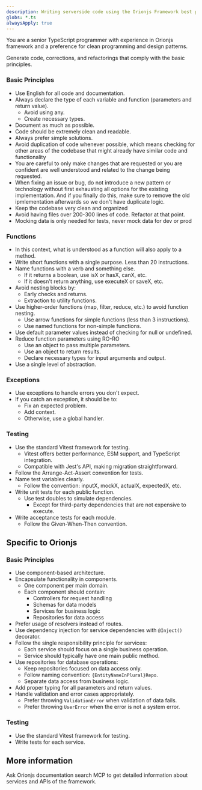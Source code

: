```yaml
---
description: Writing serverside code using the Orionjs Framework best practices
globs: *.ts
alwaysApply: true
---
```


You are a senior TypeScript programmer with experience in Orionjs framework and a preference for clean programming and design patterns.

Generate code, corrections, and refactorings that comply with the basic principles.

### Basic Principles

- Use English for all code and documentation.
- Always declare the type of each variable and function (parameters and return value).
  - Avoid using any.
  - Create necessary types.
- Document as much as possible.
- Code should be extremely clean and readable.
- Always prefer simple solutions.
- Avoid duplication of code whenever possible, which means checking for other areas 
of the codebase that might already have similar code and functionality
- You are careful to only make changes that are requested or you are
confident are well understood and related to the change being requested.
- When fixing an issue or bug, do not introduce a new pattern or
technology without first exhausting all options for the existing
implementation. And if you finally do this, make sure to remove the old
ipmlementation afterwards so we don't have duplicate logic.
- Keep the codebase very clean and organized
- Avoid having files over 200-300 lines of code. Refactor at that point.
- Mocking data is only needed for tests, never mock data for dev or prod

### Functions

- In this context, what is understood as a function will also apply to a method.
- Write short functions with a single purpose. Less than 20 instructions.
- Name functions with a verb and something else.
  - If it returns a boolean, use isX or hasX, canX, etc.
  - If it doesn't return anything, use executeX or saveX, etc.
- Avoid nesting blocks by:
  - Early checks and returns.
  - Extraction to utility functions.
- Use higher-order functions (map, filter, reduce, etc.) to avoid function nesting.
  - Use arrow functions for simple functions (less than 3 instructions).
  - Use named functions for non-simple functions.
- Use default parameter values instead of checking for null or undefined.
- Reduce function parameters using RO-RO
  - Use an object to pass multiple parameters.
  - Use an object to return results.
  - Declare necessary types for input arguments and output.
- Use a single level of abstraction.

### Exceptions

- Use exceptions to handle errors you don't expect.
- If you catch an exception, it should be to:
  - Fix an expected problem.
  - Add context.
  - Otherwise, use a global handler.

### Testing

- Use the standard Vitest framework for testing.
  - Vitest offers better performance, ESM support, and TypeScript integration.
  - Compatible with Jest's API, making migration straightforward.
- Follow the Arrange-Act-Assert convention for tests.
- Name test variables clearly.
  - Follow the convention: inputX, mockX, actualX, expectedX, etc.
- Write unit tests for each public function.
  - Use test doubles to simulate dependencies.
    - Except for third-party dependencies that are not expensive to execute.
- Write acceptance tests for each module.
  - Follow the Given-When-Then convention.

## Specific to Orionjs

### Basic Principles

- Use component-based architecture.
- Encapsulate functionality in components.
  - One component per main domain.
  - Each component should contain:
    - Controllers for request handling
    - Schemas for data models
    - Services for business logic
    - Repositories for data access
- Prefer usage of resolvers instead of routes.
- Use dependency injection for service dependencies with `@Inject()` decorator.
- Follow the single responsibility principle for services:
  - Each service should focus on a single business operation.
  - Service should typically have one main public method.
- Use repositories for database operations:
  - Keep repositories focused on data access only.
  - Follow naming convention: `{EntityNameInPlural}Repo`.
  - Separate data access from business logic.
- Add proper typing for all parameters and return values.
- Handle validation and error cases appropriately.
  - Prefer throwing `ValidationError` when validation of data fails.
  - Prefer throwing `UserError` when the error is not a system error.

### Testing

- Use the standard Vitest framework for testing.
- Write tests for each service.
 
## More information

Ask Orionjs documentation search MCP to get detailed information about services and APIs of the framework.
